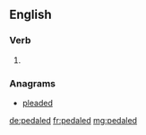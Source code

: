 ==English==

===Verb===
{{head|en|verb form}}

# {{context|US|lang=en}} {{en-past of|pedal}}

===Anagrams===
* [[pleaded#English|pleaded]]

[[de:pedaled]]
[[fr:pedaled]]
[[mg:pedaled]]